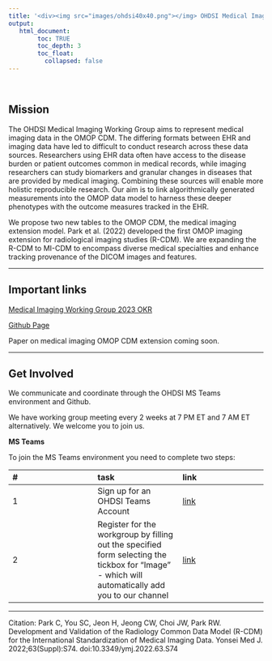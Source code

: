```yaml
---
title: '<div><img src="images/ohdsi40x40.png"></img> OHDSI Medical Image WG </div>'
output:
   html_document:
        toc: TRUE
        toc_depth: 3
        toc_float:
          collapsed: false
---
```


<br>

## **Mission**

The OHDSI Medical Imaging Working Group aims to represent medical imaging data in the OMOP CDM. The differing formats between EHR and imaging data have led to difficult to conduct research across these data sources. Researchers using EHR data often have access to the disease burden or patient outcomes common in medical records, while imaging researchers can study biomarkers and granular changes in diseases that are provided by medical imaging. Combining these sources will enable more holistic reproducible research. Our aim is to link algorithmically generated measurements into the OMOP data model to harness these deeper phenotypes with the outcome measures tracked in the EHR. 


We propose two new tables to the OMOP CDM, the medical imaging extension model. Park et al. (2022) developed the first OMOP imaging extension for radiological imaging studies (R-CDM). We are expanding the R-CDM to MI-CDM to encompass diverse medical specialties and enhance tracking provenance of the DICOM images and features.




---

## **Important links**

[Medical Imaging Working Group 2023 OKR](https://www.ohdsi.org/wp-content/uploads/2023/02/OHDSI_Imaging_2023_02.pdf)

[Github Page](https://github.com/OHDSI/ImageWG/)

Paper on medical imaging OMOP CDM extension coming soon.


---

## **Get Involved**

We communicate and coordinate through the OHDSI MS Teams environment and Github.

We have working group meeting every 2 weeks at 7 PM ET and 7 AM ET alternatively. We welcome you to join us.

**MS Teams**

To join the MS Teams environment you need to complete two steps:

| # | task | link | 
|:-|:-|:-|
| 1 | Sign up for an OHDSI Teams Account | [link](https://forms.office.com/Pages/ResponsePage.aspx?id=lAAPoyCRq0q6TOVQkCOy1ZyG6Ud_r2tKuS0HcGnqiQZUQ05MOU9BSzEwOThZVjNQVVFGTDNZRENONiQlQCN0PWcu)|
| 2 | Register for the workgroup by filling out the specified form selecting the tickbox for "Image" - which will automatically add you to our channel | [link](https://forms.office.com/Pages/ResponsePage.aspx?id=lAAPoyCRq0q6TOVQkCOy1ZyG6Ud_r2tKuS0HcGnqiQZUOVJFUzBFWE1aSVlLN0ozR01MUVQ4T0RGNyQlQCN0PWcu)|


---

Citation: Park C, You SC, Jeon H, Jeong CW, Choi JW, Park RW. Development and Validation of the Radiology Common Data Model (R-CDM) for the International Standardization of Medical Imaging Data. Yonsei Med J. 2022;63(Suppl):S74. doi:10.3349/ymj.2022.63.S74 